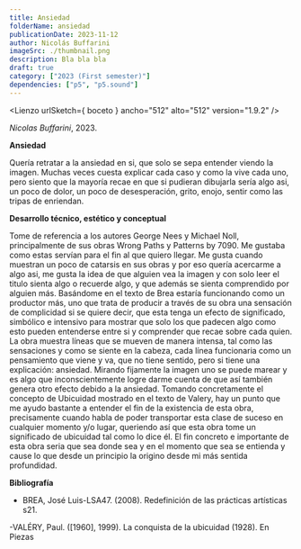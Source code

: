 ```yaml
---
title: Ansiedad
folderName: ansiedad
publicationDate: 2023-11-12
author: Nicolás Buffarini
imageSrc: ./thumbnail.png
description: Bla bla bla
draft: true
category: ["2023 (First semester)"]
dependencies: ["p5", "p5.sound"]
---
```



<Lienzo urlSketch={ boceto } ancho="512" alto="512" version="1.9.2" />

_Nicolas Buffarini_, 2023.

**Ansiedad**

Quería retratar a la ansiedad en si, que solo se sepa entender viendo la imagen. Muchas veces cuesta explicar cada caso y como la vive cada uno, pero siento que la mayoría recae en que si pudieran dibujarla sería algo asi, un poco de dolor, un poco de desesperación, grito, enojo, sentir como las tripas de enriendan.    

**Desarrollo técnico, estético y conceptual**

Tome de referencia a los autores George Nees y Michael Noll, principalmente de sus obras Wrong Paths y Patterns by 7090. Me gustaba como estas servían para el fin al que quiero llegar. Me gusta cuando muestran un poco de catarsis en sus obras y por eso quería acercarme a algo asi, me gusta la idea de que alguien vea la imagen y con solo leer el titulo sienta algo o recuerde algo, y que además se sienta comprendido por alguien más.  Basándome en el texto de Brea estaría funcionando como un productor más, uno que trata de producir a través de su obra una sensación de complicidad si se quiere decir, que esta tenga un efecto de significado, simbólico e intensivo para mostrar que solo los que padecen algo como esto pueden entenderse entre si y comprender que recae sobre cada quien. La obra muestra líneas que se mueven de manera intensa, tal como las sensaciones y como se siente en la cabeza, cada línea funcionaria como un pensamiento que viene y va, que no tiene sentido, pero si tiene una explicación: ansiedad. Mirando fijamente la imagen uno se puede marear y es algo que inconscientemente logre darme cuenta de que así también genera otro efecto debido a la ansiedad. Tomando concretamente el concepto de Ubicuidad mostrado en el texto de Valery, hay un punto que me ayudo bastante a entender el fin de la existencia de esta obra, precisamente cuando habla de poder transportar esta clase de suceso en cualquier momento y/o lugar, queriendo así que esta obra tome un significado de ubicuidad tal como lo dice él. El fin concreto e importante de esta obra seria que sea donde sea y en el momento que sea se entienda y cause lo que desde un principio la origino desde mi más sentida profundidad. 

**Bibliografía**

- BREA, José Luis-LSA47. (2008). Redefinición de las prácticas artísticas s21. 

-VALÉRY, Paul. ([1960], 1999). La conquista de la ubicuidad (1928). En Piezas 

